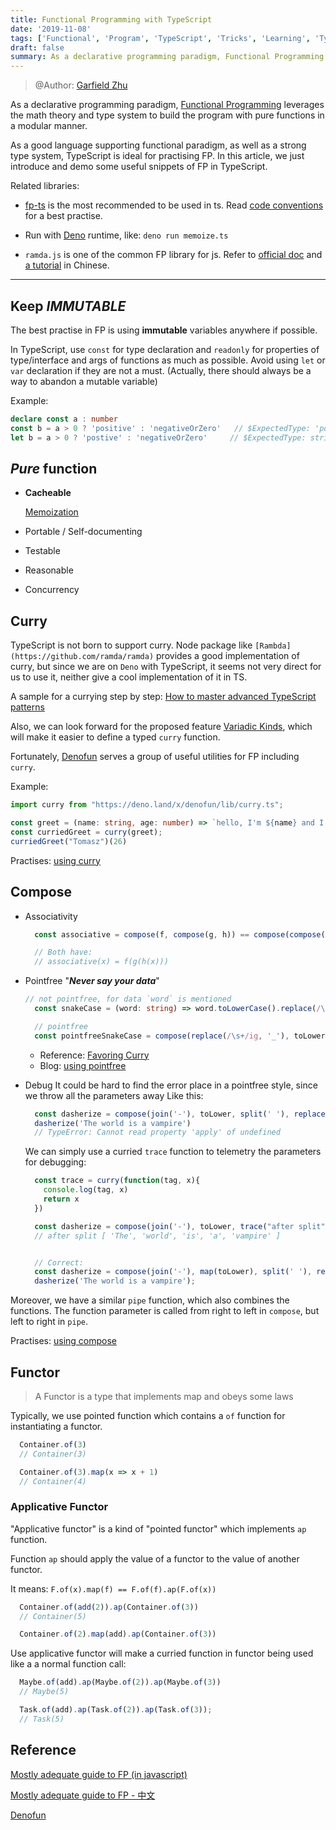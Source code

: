 ```yaml
---
title: Functional Programming with TypeScript
date: '2019-11-08'
tags: ['Functional', 'Program', 'TypeScript', 'Tricks', 'Learning', 'Type theory']
draft: false
summary: As a declarative programming paradigm, Functional Programming leverages the math theory and type system to build the program with pure functions in a modular manner. Practising FP with TypeScript could be easy and interesting.
---
```

> @Author: [Garfield Zhu](https://github.com/GarfieldZHU/)


As a declarative programming paradigm, [Functional Programming](https://en.wikipedia.org/wiki/Functional_programming) leverages the math theory and type system to build the program with pure functions in a modular manner.

As a good language supporting functional paradigm, as well as a strong type system, TypeScript is ideal for practising FP.
In this article, we just introduce and demo some useful snippets of FP in TypeScript.


Related libraries:

- [fp-ts](https://github.com/gcanti/fp-ts) is the most recommended to be used in ts. Read [code conventions](https://gcanti.github.io/fp-ts/guides/code-conventions.html) for a best practise.

- Run with [Deno](https://deno.land/) runtime, like:
  `deno run memoize.ts`

- `ramda.js` is one of the common FP library for js.
  Refer to [official doc](https://ramdajs.com/docs/) and [a tutorial](https://www.ruanyifeng.com/blog/2017/03/ramda.html) in Chinese.

---

## Keep *IMMUTABLE*

The best practise in FP is using **immutable** variables anywhere if possible. 

In TypeScript, use `const` for type declaration and `readonly` for properties of type/interface and args of functions as much as possible. Avoid using `let` or `var` declaration if they are not a must. (Actually, there should always be a way to abandon a mutable variable) 

Example:

```typescript
declare const a : number
const b = a > 0 ? 'positive' : 'negativeOrZero'   // $ExpectedType: 'positive' | 'negativeOrZero'
let b = a > 0 ? 'postive' : 'negativeOrZero'     // $ExpectedType: string
```

## *Pure* function

- **Cacheable**
  
  [Memoization](./memoize.ts)

- Portable / Self-documenting
- Testable
- Reasonable
- Concurrency

## Curry

TypeScript is not born to support curry. Node package like `[Rambda](https://github.com/ramda/ramda)` provides a good implementation of curry, but since we are on `Deno` with TypeScript, it seems not very direct for us to use it, neither give a cool implementation of it in TS. 

A sample for a currying step by step: [How to master advanced TypeScript patterns](https://www.freecodecamp.org/news/typescript-curry-ramda-types-f747e99744ab/)

Also, we can look forward for the proposed feature [Variadic Kinds](https://github.com/Microsoft/TypeScript/issues/5453), which will make it easier to define a typed `curry` function. 

Fortunately, [Denofun](https://github.com/galkowskit/denofun) serves a group of useful utilities for FP including `curry`.

Example:

```typescript
import curry from "https://deno.land/x/denofun/lib/curry.ts";

const greet = (name: string, age: number) => `hello, I'm ${name} and I'm ${age} years old`;
const curriedGreet = curry(greet);
curriedGreet("Tomasz")(26) 
```

Practises: [using curry](./curry.ts)

## Compose

- Associativity

  ```typescript
    const associative = compose(f, compose(g, h)) == compose(compose(f, g), h)

    // Both have:
    // associative(x) = f(g(h(x)))
  ```

- Pointfree
  "***Never say your data***"

  ```typescript
  // not pointfree, for data `word` is mentioned
    const snakeCase = (word: string) => word.toLowerCase().replace(/\s+/ig, '_')

    // pointfree
    const pointfreeSnakeCase = compose(replace(/\s+/ig, '_'), toLowerCase);

  ```

  - Reference: [Favoring Curry](https://fr.umio.us/favoring-curry/)
  - Blog: [using pointfree](http://www.ruanyifeng.com/blog/2017/03/pointfree.html)

- Debug 
  It could be hard to find the error place in a pointfree style, since we throw all the parameters away
  Like this:

  ```typescript
    const dasherize = compose(join('-'), toLower, split(' '), replace(/\s{2,}/ig, ' '))
    dasherize('The world is a vampire')
    // TypeError: Cannot read property 'apply' of undefined
  ```

  We can simply use a curried `trace` function to telemetry the parameters for debugging:

  ```typescript
    const trace = curry(function(tag, x){
      console.log(tag, x)
      return x
    })

    const dasherize = compose(join('-'), toLower, trace("after split"), split(' '), replace(/\s{2,}/ig, ' '));
    // after split [ 'The', 'world', 'is', 'a', 'vampire' ]


    // Correct:
    const dasherize = compose(join('-'), map(toLower), split(' '), replace(/\s{2,}/ig, ' '))
    dasherize('The world is a vampire');
  ```

Moreover, we have a similar `pipe` function, which also combines the functions.
The function parameter is called from right to left in `compose`, but left to right in `pipe`.

Practises: [using compose](./compose.ts)

## Functor

> A Functor is a type that implements map and obeys some laws

Typically, we use pointed function which contains a `of` function for instantiating a functor.

```typescript
  Container.of(3)
  // Container(3)

  Container.of(3).map(x => x + 1)
  // Container(4)
```

### Applicative Functor

"Applicative functor" is a kind of "pointed functor" which implements `ap` function.

Function `ap` should apply the value of a functor to the value of another functor. 

It means: `F.of(x).map(f) == F.of(f).ap(F.of(x))`



```typescript
  Container.of(add(2)).ap(Container.of(3))
  // Container(5)

  Container.of(2).map(add).ap(Container.of(3))
```

Use applicative functor will make a curried function in functor being used like a a normal function call:

```typescript
  Maybe.of(add).ap(Maybe.of(2)).ap(Maybe.of(3))
  // Maybe(5)

  Task.of(add).ap(Task.of(2)).ap(Task.of(3));
  // Task(5)

```


## Reference

[Mostly adequate guide to FP (in javascript)](https://mostly-adequate.gitbooks.io/mostly-adequate-guide/)

[Mostly adequate guide to FP - 中文](https://llh911001.gitbooks.io/mostly-adequate-guide-chinese/content/)

[Denofun](https://github.com/galkowskit/denofun)
